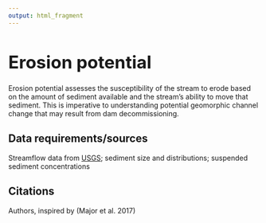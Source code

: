 ```yaml
---
output: html_fragment
---
```


<style type="text/css">
  h1{
  font-size: 2.5em;
}
</style>

# Erosion potential
Erosion potential assesses the susceptibility of the stream to erode based on the amount of sediment available and the stream’s ability to move that sediment. This is imperative to understanding potential geomorphic channel change that may result from dam decommissioning.

## Data requirements/sources
Streamflow data from [USGS](https://waterdata.usgs.gov/nwis/rt); sediment size and distributions; suspended sediment concentrations

## Citations
Authors, inspired by (Major et al. 2017)
